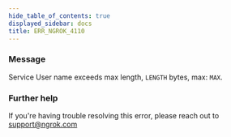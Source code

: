 ```yaml
---
hide_table_of_contents: true
displayed_sidebar: docs
title: ERR_NGROK_4110
---
```


### Message

Service User name exceeds max length, `LENGTH` bytes, max: `MAX`.

<ErrorDetails />

### Further help

If you're having trouble resolving this error, please reach out to [support@ngrok.com](mailto:support@ngrok.com?subject=Help%20with%20ERR_NGROK_4110)
